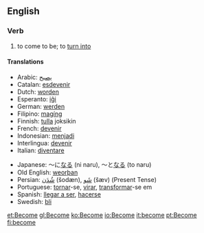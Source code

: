 ==English==
=== Verb ===
{{irregverb|'''to become'''
*IPA: /bi'kɔm/
|'''[[becomes]]'''|'''[[became]]'''|'''become'''
:/bi'kɔm/
|'''[[becoming]]'''}}

# to come to be; to [[turn into]]

==== Translations ====
{{top}}
*Arabic: [[يصبح]]
*Catalan: [[esdevenir]]
*Dutch: [[worden]]
*Esperanto: [[iĝi]]
*German: [[werden]]
*Filipino: [[magíng]]
*Finnish: [[tulla]] joksikin
*French: [[devenir]]
*Indonesian: [[jadi|menjadi]]
*Interlingua: [[devenir]]
*Italian: [[diventare]]
{{mid}}
*Japanese: ～に[[なる]] (ni naru), ～と[[なる]] (to naru)
*Old English: [[weorþan]]
*Persian: [[شُدَن]] (šodæn), [[شَو]] (šæv) (Present Tense)
*Portuguese: [[tornar]]-se, [[virar]], [[transformar]]-se em
*Spanish: [[llegar a ser]], [[hacer]]se
*Swedish: [[bli]]
{{bottom}}

[[et:Become]]
[[gl:Become]]
[[ko:Become]]
[[io:Become]]
[[it:become]]
[[pt:Become]]
[[fi:become]]